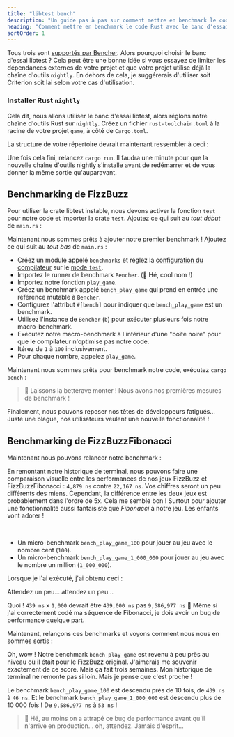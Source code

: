 ```yaml
---
title: "libtest bench"
description: "Un guide pas à pas sur comment mettre en benchmark le code Rust avec le banc d'essai libtest"
heading: "Comment mettre en benchmark le code Rust avec le banc d'essai libtest"
sortOrder: 1
---
```



<Benchmarking />

<FizzBuzzRust />

<StepByStepRust />

<MicroVsMacro />

<BenchmarkingRust />

Tous trois sont [supportés par Bencher](/fr/docs/explanation/adapters/). Alors pourquoi choisir le banc d'essai libtest ?
Cela peut être une bonne idée si vous essayez de limiter les dépendances externes de votre projet et que votre projet utilise déjà la chaîne d'outils `nightly`.
En dehors de cela, je suggérerais d'utiliser soit Criterion soit Iai selon votre cas d'utilisation.

### Installer Rust `nightly`

Cela dit, nous allons utiliser le banc d'essai libtest, alors réglons notre chaîne d'outils Rust sur `nightly`.
Créez un fichier `rust-toolchain.toml` à la racine de votre projet `game`, à côté de `Cargo.toml`.

<RustToolchainRustBenchCode />

La structure de votre répertoire devrait maintenant ressembler à ceci :

<RustToolchainRustBenchTree />

Une fois cela fini, relancez `cargo run`.
Il faudra une minute pour que la nouvelle chaîne d'outils nightly s'installe avant de redémarrer et de vous donner la même sortie qu'auparavant.

<FizzBuzzRefactorRust />

## Benchmarking de FizzBuzz

Pour utiliser la crate libtest instable, nous devons activer la fonction `test` pour notre code et importer la crate `test`. Ajoutez ce qui suit au _tout début_ de `main.rs` :

<TestCreateRustBenchCode />

Maintenant nous sommes prêts à ajouter notre premier benchmark !
Ajoutez ce qui suit au _tout bas_ de `main.rs` :

<BenchPlayGameRustBenchCode />

- Créez un module appelé `benchmarks` et réglez la [configuration du compilateur](https://doc.rust-lang.org/reference/conditional-compilation.html#the-cfg-attribute) sur le [mode `test`](https://doc.rust-lang.org/book/ch11-03-test-organization.html#the-tests-module-and-cfgtest).
- Importez le runner de benchmark `Bencher`. (🐰 Hé, cool nom !)
- Importez notre fonction `play_game`.
- Créez un benchmark appelé `bench_play_game` qui prend en entrée une référence mutable à `Bencher`.
- Configurez l'attribut `#[bench]` pour indiquer que `bench_play_game` est un benchmark.
- Utilisez l'instance de `Bencher` (`b`) pour exécuter plusieurs fois notre macro-benchmark.
- Exécutez notre macro-benchmark à l'intérieur d'une "boîte noire" pour que le compilateur n'optimise pas notre code.
- Itérez de `1` à `100` inclusivement.
- Pour chaque nombre, appelez `play_game`.

Maintenant nous sommes prêts pour benchmark notre code, exécutez `cargo bench` :

<BenchPlayGameRustBenchOutput />

> 🐰 Laissons la betterave monter ! Nous avons nos premières mesures de benchmark !

Finalement, nous pouvons reposer nos têtes de développeurs fatigués...
Juste une blague, nos utilisateurs veulent une nouvelle fonctionnalité !

<FizzBuzzFibonacciRust>
  <PlayGameRustCode />
</FizzBuzzFibonacciRust>

## Benchmarking de FizzBuzzFibonacci

Maintenant nous pouvons relancer notre benchmark :

<BenchPlayGameFibonacciRustBenchOutput />

En remontant notre historique de terminal, nous pouvons faire une comparaison visuelle entre les performances de nos jeux FizzBuzz et FizzBuzzFibonacci : `4,879 ns` contre `22,167 ns`.
Vos chiffres seront un peu différents des miens.
Cependant, la différence entre les deux jeux est probablement dans l'ordre de 5x.
Cela me semble bon ! Surtout pour ajouter une fonctionnalité aussi fantaisiste que _Fibonacci_ à notre jeu.
Les enfants vont adorer !

<FizzBuzzFibonacciOpenRust>
  <FizzBuzzFibonacciOpenRustCode />
</FizzBuzzFibonacciOpenRust>

<TheEnd />

<br />

<OnFire />

<BenchPlayGameOnFireRustBenchCode />

- Un micro-benchmark `bench_play_game_100` pour jouer au jeu avec le nombre cent (`100`).
- Un micro-benchmark `bench_play_game_1_000_000` pour jouer au jeu avec le nombre un million (`1_000_000`).

Lorsque je l'ai exécuté, j'ai obtenu ceci :

<BenchPlayGameOnFireRustBenchOutputStart />

Attendez un peu... attendez un peu...

<BenchPlayGameOnFireRustBenchOutput />

Quoi ! `439 ns` x `1,000` devrait être `439,000 ns` pas `9,586,977 ns` 🤯
Même si j'ai correctement codé ma séquence de Fibonacci, je dois avoir un bug de performance quelque part.

<FizzBuzzFibonacciFixRust />

Maintenant, relançons ces benchmarks et voyons comment nous nous en sommes sortis :

<BenchPlayGameFixRustBenchOutput />

Oh, wow ! Notre benchmark `bench_play_game` est revenu à peu près au niveau où il était pour le FizzBuzz original.
J'aimerais me souvenir exactement de ce score. Mais ça fait trois semaines.
Mon historique de terminal ne remonte pas si loin.
Mais je pense que c'est proche !

Le benchmark `bench_play_game_100` est descendu près de 10 fois, de `439 ns` à `46 ns`.
Et le benchmark `bench_play_game_1_000_000` est descendu plus de 10 000 fois ! De `9,586,977 ns` à `53 ns` !

> 🐰 Hé, au moins on a attrapé ce bug de performance avant qu'il n'arrive en production... oh, attendez. Jamais d'esprit...

<CatchInCi />

<CatchInCiRustBenchOutput />

<CatchInCiPlot />

<CatchInCiPlotRustBench title="Comment faire du Benchmark sur Rust avec le banc d'essai libtest" />

<BencherFooter />

